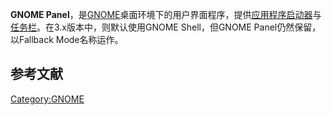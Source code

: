 {{NoteTA|G1=IT}}
{{Infobox software
| name                   = GNOME
| title                  = GNOME Panel
| frequently updated     = yes <!-- Release version update? Don't edit this page, just click on the version number! -->
| screenshot             = Gnome3-Fallback-Mode.png
| screenshot size        = 300px
| caption                = GNOME3的Fallback模式
| developer              = GNOME
| operating_system       = [[类Unix|类Unix]]
| genre                  = [[桌面环境|桌面环境]]
| platform               = [[GNOME|GNOME]]
| license                = [[GPL|GPL]]
| website                = https://wiki.gnome.org/Projects/GnomePanel
}}
'''GNOME Panel'''，是[[GNOME|GNOME]]桌面环境下的用户界面程序，提供[[应用程序启动器|应用程序启动器]]与[[任务栏|任务栏]]。在3.x版本中，则默认使用GNOME Shell，但GNOME Panel仍然保留，以Fallback Mode名称运作。

==参考文献==
{{reflist}}

{{GNOME|state=collapsed}}
{{GTK|state=collapsed}}

[[Category:GNOME|Category:GNOME]]
